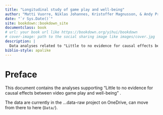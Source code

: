 ```yaml
--- 
title: "Longitudinal study of game play and well-being"
author: "Matti Vuorre, Niklas Johannes, Kristoffer Magnusson, & Andy Przybylski"
date: "`r Sys.Date()`"
site: bookdown::bookdown_site
documentclass: book
# url: your book url like https://bookdown.org/yihui/bookdown
# cover-image: path to the social sharing image like images/cover.jpg
description: |
  Data analyses related to "Little to no evidence for causal effects between video game play and well-being."
biblio-style: apalike
---
```


# Preface

This document contains the analyses supporting "Little to no evidence for causal effects between video game play and well-being" <doi>.

The data are currently in the ...data-raw project on OneDrive, can move from there to here (`Data/`).
